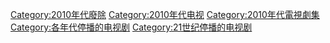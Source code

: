 [[Category:2010年代廢除|Category:2010年代廢除]]
[[Category:2010年代电视|Category:2010年代电视]]
[[Category:2010年代電視劇集|Category:2010年代電視劇集]]
[[Category:各年代停播的电视剧|Category:各年代停播的电视剧]]
[[Category:21世纪停播的电视剧|Category:21世纪停播的电视剧]]